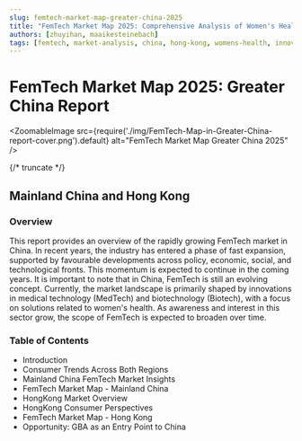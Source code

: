 ```yaml
---
slug: femtech-market-map-greater-china-2025
title: "FemTech Market Map 2025: Comprehensive Analysis of Women's Health Innovation in Mainland China and Hong Kong"
authors: [zhuyihan, maaikesteinebach]
tags: [femtech, market-analysis, china, hong-kong, womens-health, innovation, featured-report]
---
```



# FemTech Market Map 2025: Greater China Report

<ZoomableImage src={require('./img/FemTech-Map-in-Greater-China-report-cover.png').default} alt="FemTech Market Map Greater China 2025" />

<div style={{ marginTop: '20px', marginBottom: '20px', textAlign: 'center' }}>
  <DownloadPdfButton 
    pdfUrl="https://drive.google.com/file/d/1U6bLWdxUB5o5p2ztPxfX8Z-fWnwKa_Jo/view?usp=sharing" 
    buttonText="Download Full PDF Report"
  />
</div>

{/* truncate */}

## Mainland China and Hong Kong

### Overview
This report provides an overview of the rapidly growing
FemTech market in China.
In recent years, the industry has entered a phase of fast
expansion, supported by favourable developments across
policy, economic, social, and technological fronts. This
momentum is expected to continue in the coming years.
It is important to note that in China, FemTech is still an
evolving concept. Currently, the market landscape is
primarily shaped by innovations in medical technology
(MedTech) and biotechnology (Biotech), with a focus on
solutions related to women's health.
As awareness and interest in this sector grow, the scope
of FemTech is expected to broaden over time.

### Table of Contents
- Introduction
- Consumer Trends Across Both Regions
- Mainland China FemTech Market Insights
- FemTech Market Map - Mainland China
- HongKong Market Overview
- HongKong Consumer Perspectives
- FemTech Market Map - Hong Kong
- Opportunity: GBA as an Entry Point to China